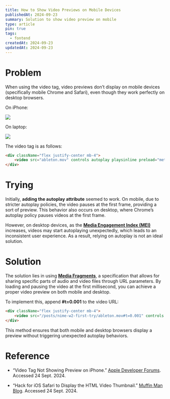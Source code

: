 ```yaml
---
title: How to Show Video Previews on Mobile Devices
publishedAt: 2024-09-23
summary: Solution to show video preview on mobile
type: article
pin: true
tags:
  - fontend
createdAt: 2024-09-23
updatedAt: 2024-09-23
---
```


# Problem

When using the video tag, video previews don’t display on mobile devices (specifically mobile Chrome and Safari), even though they work perfectly on desktop browsers.

On iPhone:

<div className="flex justify-center mb-4">
    <Image src="mobile.jpeg" className="shadow-xl" height={200} width={200} />
</div>

On laptop:

<div className="flex justify-center mb-4">
    <Image src="desktop.png" className="shadow-md" height={900} width={900} />
</div>

The video tag is as follows:

```html
<div className="flex justify-center mb-4">
    <video src="ableton.mov" controls autoplay playsinline preload="metadata" width={600} height={600}  />
</div>
```

# Trying

Initially, **adding the autoplay attribute** seemed to work. On mobile, due to stricter autoplay policies, the video pauses at the first frame, providing a sort of preview. This behavior also occurs on desktop, where Chrome’s autoplay policy pauses videos at the first frame.

However, on desktop devices, as the [**Media Engagement Index (MEI)**](https://developer.chrome.com/blog/autoplay#media_engagement_index) increases, videos may start autoplaying unexpectedly, which leads to an inconsistent user experience. As a result, relying on autoplay is not an ideal solution.

# Solution

The solution lies in using [**Media Fragments**](https://www.w3.org/TR/media-frags/), a specification that allows for sharing specific parts of audio and video files through URL parameters. By loading and pausing the video at the first millisecond, you can achieve a proper video preview on both mobile and desktop.

To implement this, append **#t=0.001** to the video URL:

```html
<div className="flex justify-center mb-4">
    <video src="/posts/nime-w2-first-try/ableton.mov#t=0.001" controls preload="metadata" width={600} height={600}  />
</div>
```

This method ensures that both mobile and desktop browsers display a preview without triggering unexpected autoplay behaviors.

# Reference

- “Video Tag Not Showing Preview on iPhone.” [Apple Developer Forums](https://forums.developer.apple.com/forums/thread/129377). Accessed 24 Sept. 2024.

- “Hack for iOS Safari to Display the HTML Video Thumbnail.” [Muffin Man Blog](https://muffinman.io/blog/hack-for-ios-safari-to-display-html-video-thumbnail/). Accessed 24 Sept. 2024.